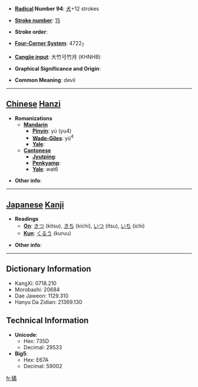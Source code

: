 * '''[[Wiktionary:Chinese radical index| Radical]] Number 94''': [[Wiktionary:Chinese radical index 犬|犬]]+12 strokes

* '''[[Wiktionary:Chinese total strokes index|Stroke number]]''': [[Wiktionary:Chinese total strokes index 15|15]]

* '''Stroke order''': 

* '''[[Wiktionary:Chinese four corner index|Four-Corner System]]''': 4722<sub>7</sub>

* '''[[Wiktionary:Chinese Cangjie index|Cangjie input]]''': 大竹弓竹月 (KHNHB)

* '''Graphical Significance and Origin''': 

* '''Common Meaning''': devil

----

== [[Chinese]] [[Hanzi]] ==

* '''Romanizations'''
** '''[[Mandarin]]'''
*** '''[[Pinyin]]''': yù (yu4)
*** '''[[Wade-Giles]]''': yü<sup>4</sup>
*** '''[[Yale]]''': 
** '''[[Cantonese]]'''
*** '''[[Jyutping]]''':
*** '''[[Penkyamp]]''': 
*** '''[[Yale]]''': wat6

* '''Other info''': 

----

== [[Japanese]] [[Kanji]] ==

* '''Readings'''
** '''[[On]]''': [[きつ]] (kitsu), [[きち]] (kichi), [[いつ]] (itsu), [[いち]] (ichi)
** '''[[Kun]]''': [[くるう]] (kuruu)

* '''Other info''':  

----

== Dictionary Information ==

* KangXi: 0718.210
* Morobashi: 20684
* Dae Jaweon: 1129.310
* Hanyu Da Zidian: 21369.130

== Technical Information ==

* '''Unicode''':
** Hex: 735D
** Decimal: 29533
* '''Big5''':
** Hex: E67A
** Decimal: 59002

[[fr:獝]]